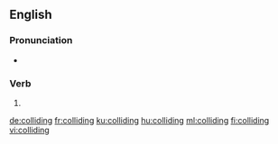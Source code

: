 ==English==

===Pronunciation===
* {{rhymes|aɪdɪŋ|lang=en}}

===Verb===
{{head|en|present participle}}

# {{present participle of|collide|lang=en}}

[[de:colliding]]
[[fr:colliding]]
[[ku:colliding]]
[[hu:colliding]]
[[ml:colliding]]
[[fi:colliding]]
[[vi:colliding]]